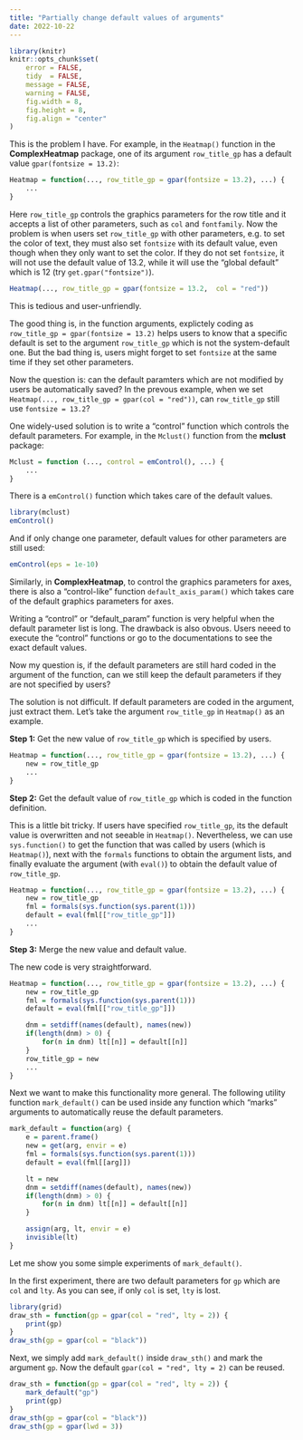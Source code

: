 ```yaml
---
title: "Partially change default values of arguments"
date: 2022-10-22
---
```


```r
library(knitr)
knitr::opts_chunk$set(
    error = FALSE,
    tidy  = FALSE,
    message = FALSE,
    warning = FALSE,
    fig.width = 8,
    fig.height = 8,
    fig.align = "center"
)
```

This is the problem I have. For example, in the `Heatmap()` function in the **ComplexHeatmap** package, one of its argument `row_title_gp` has a default value `gpar(fontsize = 13.2)`:

```r
Heatmap = function(..., row_title_gp = gpar(fontsize = 13.2), ...) {
    ...
}
```

Here `row_title_gp` controls the graphics parameters for the row title and it accepts a list of other parameters, such as `col` and `fontfamily`.
Now the problem is when users set `row_title_gp` with other parameters, e.g. to set the color of text, they must also set `fontsize` with its default value, 
even though when they only want to set the color. If they do not set `fontsize`, it will not use the default value of 13.2, while it will use the "global default" which is 12 (try `get.gpar("fontsize")`).

```r
Heatmap(..., row_title_gp = gpar(fontsize = 13.2,  col = "red"))
```

This is tedious and user-unfriendly. 

The good thing is, in the function arguments, explictely coding as `row_title_gp = gpar(fontsize = 13.2)` helps users to know that a specific default is set
to the argument `row_title_gp` which is not the system-default one. But the bad thing is, users might forget to set `fontsize` at the same time if they set other parameters.

Now the question is: can the default paramters which are not modified by users be automatically saved? In the prevous example, when we set `Heatmap(..., row_title_gp = gpar(col = "red"))`, 
can `row_title_gp` still use `fontsize = 13.2`?

One widely-used solution is to write a "control" function which controls the default parameters. For example, in the `Mclust()` function from the **mclust** package:


```r
Mclust = function (..., control = emControl(), ...) {
    ...
}
```

There is a `emControl()` function which takes care of the default values.

```r
library(mclust)
emControl()
```

And if only change one parameter, default values for other parameters are still used:

```r
emControl(eps = 1e-10)
```

Similarly, in **ComplexHeatmap**, to control the graphics parameters for axes, there is also a "control-like" function `default_axis_param()` which takes care of
the default graphics parameters for axes.


Writing a "control" or "default_param" function is very helpful when the default parameter list is long. The drawback is also obvous. Users neeed to execute the "control"
functions or go to the documentations to see the exact default values.

Now my question is, if the default parameters are still hard coded in the argument of the function, can we still keep the default parameters if they are not specified by users?

The solution is not difficult. If default parameters are coded in the argument, just extract them. Let's take the argument `row_title_gp` in `Heatmap()` as an example.


**Step 1:** Get the new value of `row_title_gp` which is specified by users.

```r
Heatmap = function(..., row_title_gp = gpar(fontsize = 13.2), ...) {
    new = row_title_gp
    ...
}
```

**Step 2:** Get the default value of `row_title_gp` which is coded in the function definition.

This is a little bit tricky. If users have specified `row_title_gp`, its the default value is overwritten and not seeable in `Heatmap()`. Nevertheless,
we can use `sys.function()` to get the function that was called by users (which is `Heatmap()`), next with the `formals` functions
to obtain the argument lists, and finally evaluate the argument (with `eval()`) to obtain the default value of `row_title_gp`.

```r
Heatmap = function(..., row_title_gp = gpar(fontsize = 13.2), ...) {
    new = row_title_gp
    fml = formals(sys.function(sys.parent(1)))
    default = eval(fml[["row_title_gp"]])
    ...
}
```

**Step 3:** Merge the new value and default value.

The new code is very straightforward.

```r
Heatmap = function(..., row_title_gp = gpar(fontsize = 13.2), ...) {
    new = row_title_gp
    fml = formals(sys.function(sys.parent(1)))
    default = eval(fml[["row_title_gp"]])

    dnm = setdiff(names(default), names(new))
    if(length(dnm) > 0) {
        for(n in dnm) lt[[n]] = default[[n]]
    }
    row_title_gp = new
    ...
}
```

Next we want to make this functionality more general. The following utility function `mark_default()` can be used
inside any function which "marks" arguments to automatically reuse the default parameters.

```r
mark_default = function(arg) {
    e = parent.frame()
    new = get(arg, envir = e)
    fml = formals(sys.function(sys.parent(1)))
    default = eval(fml[[arg]])

    lt = new
    dnm = setdiff(names(default), names(new))
    if(length(dnm) > 0) {
        for(n in dnm) lt[[n]] = default[[n]]
    }

    assign(arg, lt, envir = e)
    invisible(lt)
}
```

Let me show you some simple experiments of `mark_default()`. 

In the first experiment, there are two default parameters for `gp` which are `col` and `lty`.
As you can see, if only `col` is set, `lty` is lost.

```r
library(grid)
draw_sth = function(gp = gpar(col = "red", lty = 2)) {
    print(gp)
}
draw_sth(gp = gpar(col = "black"))
```


Next, we simply add `mark_default()` inside `draw_sth()` and mark the argument `gp`. Now the default `gpar(col = "red", lty = 2)`
can be reused.

```r
draw_sth = function(gp = gpar(col = "red", lty = 2)) {
    mark_default("gp")
    print(gp)
}
draw_sth(gp = gpar(col = "black"))
draw_sth(gp = gpar(lwd = 3))
```


<!-- 
f = function(x, y = gpar(a = 1, b = 2)) {
    mark_default("y")
    
    print(y)
    y
}

mark_default = function(arg, merge_fun = merge_fun_list) {
    e = parent.frame()
    value = get(arg, envir = e)
    fml = formals(sys.function(sys.parent(1)))
    oe = try(dft <- eval(fml[[arg]]), silent = TRUE)
    if(inherits(oe, "try-error")) {
        if(grepl("argument is missing, with no default", oe)) {
            stop("Argument '", arg, "' has no default.")
        } else {
            stop(oe)
        }
    }

    lt = merge_fun(dft, value)
    assign(arg, lt, envir = e)
    invisible(lt)
}

merge_fun_list = function(default, new) {
    lt = new
    dnm = setdiff(names(default), names(new))
    if(length(dnm) > 0) {
        for(n in dnm) lt[[n]] = default[[n]]
    }
    lt
}
 -->
